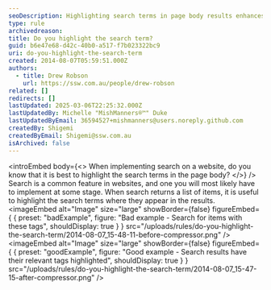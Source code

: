 ```yaml
---
seoDescription: Highlighting search terms in page body results enhances user experience and helps users quickly identify relevant information.
type: rule
archivedreason:
title: Do you highlight the search term?
guid: b6e47e68-d42c-40b0-a517-f7b023322bc9
uri: do-you-highlight-the-search-term
created: 2014-08-07T05:59:51.000Z
authors:
  - title: Drew Robson
    url: https://ssw.com.au/people/drew-robson
related: []
redirects: []
lastUpdated: 2025-03-06T22:25:32.000Z
lastUpdatedBy: Michelle "MishManners®™" Duke
lastUpdatedByEmail: 36594527+mishmanners@users.noreply.github.com
createdBy: Shigemi
createdByEmail: Shigemi@ssw.com.au
isArchived: false
---
```


<introEmbed
  body={<>
When implementing search on a website, do you know that it is best to highlight the search terms in the page body?
  </>}
/>
Search is a common feature in websites, and one you will most likely have to implement at some stage. When search returns a list of items, it is useful to highlight the search terms where they appear in the results.
<imageEmbed
  alt="Image"
  size="large"
  showBorder={false}
  figureEmbed={ {
    preset: "badExample",
    figure: "Bad example - Search for items with these tags",
    shouldDisplay: true
  } }
  src="/uploads/rules/do-you-highlight-the-search-term/2014-08-07_15-48-11-before-compressor.png"
/>
<imageEmbed
  alt="Image"
  size="large"
  showBorder={false}
  figureEmbed={ {
    preset: "goodExample",
    figure: "Good example - Search results have their relevant tags highlighted",
    shouldDisplay: true
  } }
  src="/uploads/rules/do-you-highlight-the-search-term/2014-08-07_15-47-15-after-compressor.png"
/>
